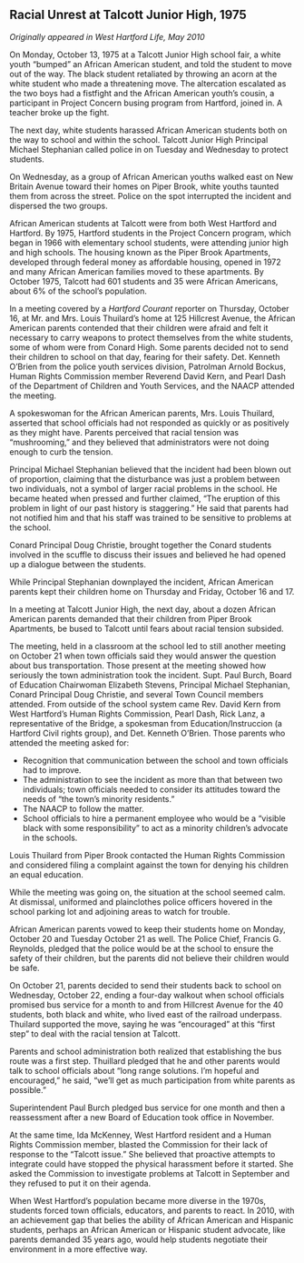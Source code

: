## Racial Unrest at Talcott Junior High, 1975 {-}

*Originally appeared in West Hartford Life, May 2010*

On Monday, October 13, 1975 at a Talcott Junior High school fair, a white youth “bumped” an African American student, and told the student to move out of the way. The black student retaliated by throwing an acorn at the white student who made a threatening move. The altercation escalated as the two boys had a fistfight and the African American youth’s cousin, a participant in Project Concern busing program from Hartford, joined in. A teacher broke up the fight.

The next day, white students harassed African American students both on the way to school and within the school. Talcott Junior High Principal Michael Stephanian called police in on Tuesday and Wednesday to protect students.

On Wednesday, as a group of African American youths walked east on New Britain Avenue toward their homes on Piper Brook, white youths taunted them from across the street. Police on the spot interrupted the incident and dispersed the two groups.

African American students at Talcott were from both West Hartford and Hartford. By 1975, Hartford students in the Project Concern program, which began in 1966 with elementary school students, were attending junior high and high schools. The housing known as the Piper Brook Apartments, developed through federal money as affordable housing, opened in 1972 and many African American families moved to these apartments. By October 1975, Talcott had 601 students and 35 were African Americans, about 6% of the school’s population.

In a meeting covered by a *Hartford Courant* reporter on Thursday, October 16, at Mr. and Mrs. Louis Thuilard’s home at 125 Hillcrest Avenue, the African American parents contended that their children were afraid and felt it necessary to carry weapons to protect themselves from the white students, some of whom were from Conard High. Some parents decided not to send their children to school on that day, fearing for their safety. Det. Kenneth O’Brien from the police youth services division, Patrolman Arnold Bockus, Human Rights Commission member Reverend David Kern, and Pearl Dash of the Department of Children and Youth Services, and the NAACP attended the meeting.

A spokeswoman for the African American parents, Mrs. Louis Thuilard, asserted that school officials had not responded as quickly or as positively as they might have. Parents perceived that racial tension was “mushrooming,” and they believed that administrators were not doing enough to curb the tension.

Principal Michael Stephanian believed that the incident had been blown out of proportion, claiming that the disturbance was just a problem between two individuals, not a symbol of larger racial problems in the school. He became heated when pressed and further claimed, “The eruption of this problem in light of our past history is staggering.” He said that parents had not notified him and that his staff was trained to be sensitive to problems at the school.

Conard Principal Doug Christie, brought together the Conard students involved in the scuffle to discuss their issues and believed he had opened up a dialogue between the students.

While Principal Stephanian downplayed the incident, African American parents kept their children home on Thursday and Friday, October 16 and 17.

In a meeting at Talcott Junior High, the next day, about a dozen African American parents demanded that their children from Piper Brook Apartments, be bused to Talcott until fears about racial tension subsided.

The meeting, held in a classroom at the school led to still another meeting on October 21 when town officials said they would answer the question about bus transportation. Those present at the meeting showed how seriously the town administration took the incident. Supt. Paul Burch, Board of Education Chairwoman Elizabeth Stevens, Principal Michael Stephanian, Conard Principal Doug Christie, and several Town Council members attended. From outside of the school system came Rev. David Kern from West Hartford’s Human Rights Commission, Pearl Dash, Rick Lanz, a representative of the Bridge, a spokesman from Education/Instruccion (a Hartford Civil rights group), and Det. Kenneth O’Brien. Those parents who attended the meeting asked for:

- Recognition that communication between the school and town officials had to improve.
- The administration to see the incident as more than that between two individuals; town officials needed to consider its attitudes toward the needs of “the town’s minority residents.”
- The NAACP to follow the matter.
- School officials to hire a permanent employee who would be a “visible black with some responsibility” to act as a minority children’s advocate in the schools.

Louis Thuilard from Piper Brook contacted the Human Rights Commission and considered filing a complaint against the town for denying his children an equal education.

While the meeting was going on, the situation at the school seemed calm. At dismissal, uniformed and plainclothes police officers hovered in the school parking lot and adjoining areas to watch for trouble.

African American parents vowed to keep their students home on Monday, October 20 and Tuesday October 21 as well. The Police Chief, Francis G. Reynolds, pledged that the police would be at the school to ensure the safety of their children, but the parents did not believe their children would be safe.

On October 21, parents decided to send their students back to school on Wednesday, October 22, ending a four-day walkout when school officials promised bus service for a month to and from Hillcrest Avenue for the 40 students, both black and white, who lived east of the railroad underpass. Thuilard supported the move, saying he was “encouraged” at this “first step” to deal with the racial tension at Talcott.

Parents and school administration both realized that establishing the bus route was a first step. Thuillard pledged that he and other parents would talk to school officials about “long range solutions. I’m hopeful and encouraged,” he said, “we’ll get as much participation from white parents as possible.”

Superintendent Paul Burch pledged bus service for one month and then a reassessment after a new Board of Education took office in November.

At the same time, Ida McKenney, West Hartford resident and a Human Rights Commission member, blasted the Commission for their lack of response to the “Talcott issue.” She believed that proactive attempts to integrate could have stopped the physical harassment before it started. She asked the Commission to investigate problems at Talcott in September and they refused to put it on their agenda.

When West Hartford’s population became more diverse in the 1970s, students forced town officials, educators, and parents to react. In 2010, with an achievement gap that belies the ability of African American and Hispanic students, perhaps an African American or Hispanic student advocate, like parents demanded 35 years ago, would help students negotiate their environment in a more effective way.
